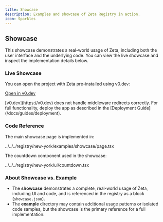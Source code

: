 ```yaml
---
title: Showcase
description: Examples and showcase of Zeta Registry in action.
icon: Sparkles
---
```


## Showcase

This showcase demonstrates a real-world usage of Zeta, including both the user interface and the underlying code. You can view the live showcase and inspect the implementation details below.

### Live Showcase

You can open the project with Zeta pre-installed using v0.dev:

[Open in v0.dev](https://v0.dev/chat/api/open?url=https://zeta-registry.vercel.app/r/showcase.json)

<Callout title="Note">
[v0.dev](https://v0.dev) does not handle middleware redirects correctly. For full functionality, deploy the app as described in the [Deployment Guide](/docs/guides/deployment).
</Callout>

### Code Reference

The main showcase page is implemented in:

<include meta='title="Showcase Page"'>../../../registry/new-york/examples/showcase/page.tsx</include>

The countdown component used in the showcase:

<include meta='title="Countdown Component"'>../../../registry/new-york/ui/countdown.tsx</include>

### About Showcase vs. Example

- The **showcase** demonstrates a complete, real-world usage of Zeta, including UI and code, and is referenced in the registry as a block (`showcase.json`).
- The **example** directory may contain additional usage patterns or isolated code samples, but the showcase is the primary reference for a full implementation.
